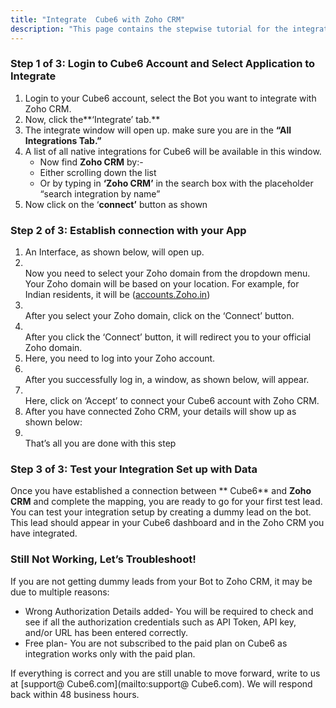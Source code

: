 ```yaml
---
title: "Integrate  Cube6 with Zoho CRM"
description: "This page contains the stepwise tutorial for the integration with  Cube6"
---
```


### **Step 1 of 3: Login to  Cube6 Account and Select Application to Integrate**

1. Login to your  Cube6 account, select the Bot you want to integrate with Zoho CRM.
2. Now, click the**‘Integrate’ tab.** 
3. The integrate window will open up. make sure you are in the **“All Integrations Tab.”**
4. A list of all native integrations for  Cube6 will be available in this window.
   - Now find **Zoho CRM** by:-
   - Either scrolling down the list
   - Or by typing in **‘Zoho CRM’** in the search box with the placeholder “search integration by name”
5. Now click on the ‘**connect’** button as shown

### **Step 2 of 3: Establish connection with your App**

1. An Interface, as shown below, will open up.
2. \
   Now you need to select your Zoho domain from the dropdown menu. Your Zoho domain will be based on your location. For example, for Indian residents, it will be ([accounts.Zoho.in](http://accounts.Zoho.in))
3. \
   After you select your Zoho domain, click on the ‘Connect’ button.
4. \
   After you click the ‘Connect’ button, it will redirect you to your official Zoho domain.
5. Here, you need to log into your Zoho account.
6. \
   After you successfully log in, a window, as shown below, will appear.
7. \
   Here, click on ‘Accept’ to connect your  Cube6 account with Zoho CRM.
8. After you have connected Zoho CRM, your details will show up as shown below:
9. \
   That’s all you are done with this step

### **Step 3 of 3: Test your Integration Set up with Data**

Once you have established a connection between ** Cube6** and **Zoho CRM** and complete the mapping, you are ready to go for your first test lead. You can test your integration setup by creating a dummy lead on the bot. This lead should appear in your  Cube6 dashboard and in the Zoho CRM you have integrated.

### **Still Not Working, Let’s Troubleshoot\!**

If you are not getting dummy leads from your Bot to Zoho CRM, it may be due to multiple reasons:

- Wrong Authorization Details added- You will be required to check and see if all the authorization credentials such as API Token, API key, and/or URL has been entered correctly.
- Free plan- You are not subscribed to the paid plan on  Cube6 as integration works only with the paid plan.

If everything is correct and you are still unable to move forward, write to us at [support@ Cube6.com](mailto:support@ Cube6.com). We will respond back within 48 business hours.
